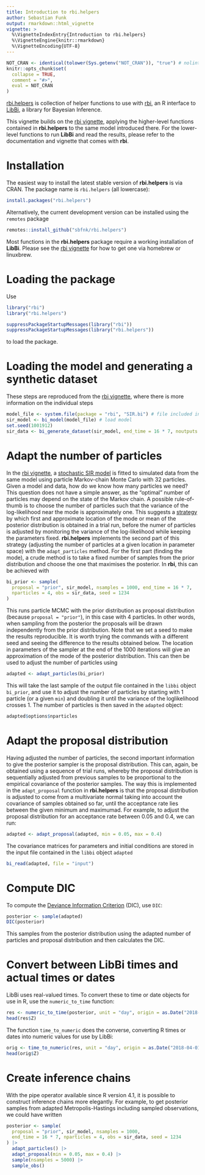 ```yaml
---
title: Introduction to rbi.helpers
author: Sebastian Funk
output: rmarkdown::html_vignette
vignette: >
  %\VignetteIndexEntry{Introduction to rbi.helpers}
  %\VignetteEngine{knitr::rmarkdown}
  %\VignetteEncoding{UTF-8}
---
```


```r
NOT_CRAN <- identical(tolower(Sys.getenv("NOT_CRAN")), "true") # nolint
knitr::opts_chunk$set(
  collapse = TRUE,
  comment = "#>",
  eval = NOT_CRAN
)
```

[rbi.helpers](https://github.com/sbfnk/rbi.helpers) is collection of helper functions to use with [rbi](https://github.com/sbfnk/rbi), an R interface to [LibBi](https://github.com/lawmurray/LibBi), a library for Bayesian Inference.

This vignette builds on the [rbi vignette](https://sbfnk.github.io/rbi/articles/introduction.html), applying the higher-level functions contained in **rbi.helpers** to the same model introduced there.
For the lower-level functions to run **LibBi** and read the results, please refer to the documentation and vignette that comes with **rbi**.

# Installation

The easiest way to install the latest stable version of **rbi.helpers** is via CRAN. The package name is `rbi.helpers` (all lowercase):

```r
install.packages("rbi.helpers")
```

Alternatively, the current development version can be installed using the `remotes` package

```r
remotes::install_github("sbfnk/rbi.helpers")
```

Most functions in the **rbi.helpers** package require a working installation of **LibBi**.
Please see the [rbi vignette](https://sbfnk.github.io/rbi/articles/introduction.html) for how to get one via homebrew or linuxbrew.

# Loading the package

Use

```r
library("rbi")
library("rbi.helpers")
```

```r
suppressPackageStartupMessages(library("rbi"))
suppressPackageStartupMessages(library("rbi.helpers"))
```
to load the package.

# Loading the model and generating a synthetic dataset

These steps are reproduced from the [rbi vignette](https://sbfnk.github.io/rbi/articles/introduction.html), where there is more information on the individual steps

```r
model_file <- system.file(package = "rbi", "SIR.bi") # file included in package
sir_model <- bi_model(model_file) # load model
set.seed(1001912)
sir_data <- bi_generate_dataset(sir_model, end_time = 16 * 7, noutputs = 16)
```

# Adapt the number of particles

In the [rbi vignette](https://sbfnk.github.io/rbi/articles/introduction.html), a [stochastic SIR model](https://raw.githubusercontent.com/sbfnk/rbi/master/inst/SIR.bi) is fitted to simulated data from the same model using particle Markov-chain Monte Carlo with 32 particles.
Given a model and data, how do we know how many particles we need?
This question does not have a simple answer, as the "optimal" number of particles may depend on the state of the Markov chain.
A possible rule-of-thumb is to choose the number of particles such that the variance of the log-likelihood near the mode is approximately one.
This suggests a [strategy](https://darrenjw.wordpress.com/2014/06/08/tuning-particle-mcmc-algorithms/) by which first and approximate location of the mode or mean of the posterior distribution is obtained in a trial run, before the numer of particles is adjusted by monitoring the variance of the log-likelihood while keeping the parameters fixed.
**rbi.helpers** implements the second part of this strategy (adjusting the number of particles at a given location in parameter space) with the `adapt_particles` method.
For the first part (finding the mode), a crude method is to take a fixed number of samples from the prior distribution and choose the one that maximises the posterior.
In **rbi**, this can be achieved with

```r
bi_prior <- sample(
  proposal = "prior", sir_model, nsamples = 1000, end_time = 16 * 7,
  nparticles = 4, obs = sir_data, seed = 1234
)
```

This runs particle MCMC with the prior distribution as proposal distribution (because `proposal = "prior"`), in this case with 4 particles.
In other words, when sampling from the posterior the proposals will be drawn independently from the prior distribution.
Note that we set a seed to make the results reproducible.
It is worth trying the commands with a different seed and seeing the difference to the results obtained below.
The location in parameters of the sampler at the end of the 1000 iterations will give an approximation of the mode of the posterior distribution.
This can then be used to adjust the number of particles using

```r
adapted <- adapt_particles(bi_prior)
```

This will take the last sample of the output file contained in the `libbi` object `bi_prior`, and use it to adjust the number of particles by starting with 1 particle (or a given `min`) and doubling it until the variance of the loglikelihood crosses 1.
The number of particles is then saved in the `adapted` object:

```r
adapted$options$nparticles
```

# Adapt the proposal distribution

Having adjusted the number of particles, the second important information to give the posterior sampler is the proposal distribution.
This can, again, be obtained using a sequence of trial runs, whereby the proposal distribution is sequentially adjusted from previous samples to be proportional to the empirical covariance of the posterior samples.
The way this is implemented in the `adapt_proposal` function in **rbi.helpers** is that the proposal distribution is adjusted to come from a multivariate normal taking into account the covariance of samples obtained so far, until the acceptance rate lies between the given minimum and maximumad.
For example, to adjust the proposal distribution for an acceptance rate between 0.05 and 0.4, we can run:

```r
adapted <- adapt_proposal(adapted, min = 0.05, max = 0.4)
```

The covariance matrices for parameters and initial conditions are stored in the input file contained in the `libbi` object `adapted`

```r
bi_read(adapted, file = "input")
```

# Compute DIC

To compute the [Deviance Information Criterion](https://en.m.wikipedia.org/wiki/Deviance_information_criterion) (DIC), use `DIC`:

```r
posterior <- sample(adapted)
DIC(posterior)
```

This samples from the posterior distribution using the adapted number of particles and proposal distribution and then calculates the DIC.

# Convert between LibBi times and actual times or dates

LibBi uses real-valued times. To convert these to time or date objects for use in R, use the `numeric_to_time` function:

```r
res <- numeric_to_time(posterior, unit = "day", origin = as.Date("2018-04-01"))
head(res$Z)
```

The function `time_to_numeric` does the converse, converting R times or dates into numeric values for use by LibBi:

```r
orig <- time_to_numeric(res, unit = "day", origin = as.Date("2018-04-01"))
head(orig$Z)
```

# Create inference chains

With the pipe operator available since R version 4.1, it is possible to construct inference chains more elegantly. For example, to get posterior samples from adapted Metropolis-Hastings including sampled observations, we could have written

```r
posterior <- sample(
  proposal = "prior", sir_model, nsamples = 1000,
  end_time = 16 * 7, nparticles = 4, obs = sir_data, seed = 1234
) |>
  adapt_particles() |>
  adapt_proposal(min = 0.05, max = 0.4) |>
  sample(nsamples = 5000) |>
  sample_obs()
```
